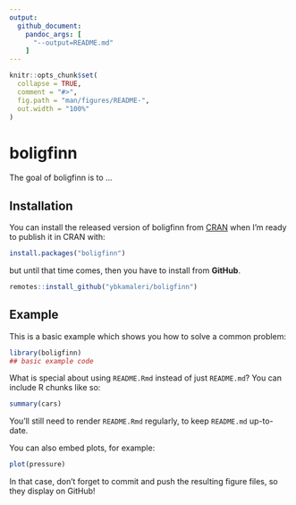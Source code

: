 ```yaml
---
output:
  github_document:
    pandoc_args: [
      "--output=README.md"
    ]
---
```


<!-- README.md is generated from README.Rmd. Please edit that file -->

```r
knitr::opts_chunk$set(
  collapse = TRUE,
  comment = "#>",
  fig.path = "man/figures/README-",
  out.width = "100%"
)
```

# boligfinn

<!-- badges: start -->
<!-- badges: end -->

The goal of boligfinn is to ...

## Installation

You can install the released version of boligfinn from [CRAN](https://CRAN.R-project.org) when I'm ready to publish it in CRAN with:

``` r
install.packages("boligfinn")
```
but until that time comes, then you have to install from **GitHub**.

```r
remotes::install_github("ybkamaleri/boligfinn")
```

## Example

This is a basic example which shows you how to solve a common problem:

```r
library(boligfinn)
## basic example code
```

What is special about using `README.Rmd` instead of just `README.md`? You can include R chunks like so:

```r
summary(cars)
```

You'll still need to render `README.Rmd` regularly, to keep `README.md` up-to-date.

You can also embed plots, for example:

```r
plot(pressure)
```

In that case, don't forget to commit and push the resulting figure files, so they display on GitHub!
